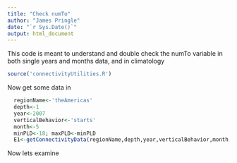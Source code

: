 ```yaml
---
title: "Check numTo"
author: "James Pringle"
date: "`r Sys.Date()`"
output: html_document
---
```


This code is meant to understand and double check the numTo variable in both single years and months data, and in climatology

```r
source('connectivityUtilities.R')
```

Now get some data in

```r
  regionName<-'theAmericas'
  depth<-1
  year<-2007
  verticalBehavior<-'starts'
  month<-5
  minPLD<-18; maxPLD<-minPLD
  E1<-getConnectivityData(regionName,depth,year,verticalBehavior,month,minPLD,maxPLD)
```

Now lets examine
